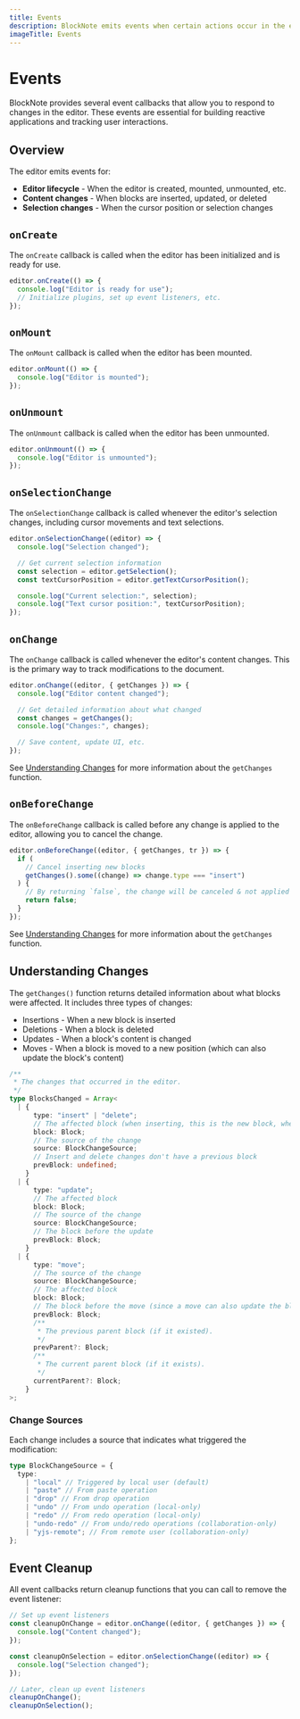 ```yaml
---
title: Events
description: BlockNote emits events when certain actions occur in the editor
imageTitle: Events
---
```


# Events

BlockNote provides several event callbacks that allow you to respond to changes in the editor. These events are essential for building reactive applications and tracking user interactions.

## Overview

The editor emits events for:

- **Editor lifecycle** - When the editor is created, mounted, unmounted, etc.
- **Content changes** - When blocks are inserted, updated, or deleted
- **Selection changes** - When the cursor position or selection changes

## `onCreate`

The `onCreate` callback is called when the editor has been initialized and is ready for use.

```typescript
editor.onCreate(() => {
  console.log("Editor is ready for use");
  // Initialize plugins, set up event listeners, etc.
});
```

## `onMount`

The `onMount` callback is called when the editor has been mounted.

```typescript
editor.onMount(() => {
  console.log("Editor is mounted");
});
```

## `onUnmount`

The `onUnmount` callback is called when the editor has been unmounted.

```typescript
editor.onUnmount(() => {
  console.log("Editor is unmounted");
});
```

## `onSelectionChange`

The `onSelectionChange` callback is called whenever the editor's selection changes, including cursor movements and text selections.

```typescript
editor.onSelectionChange((editor) => {
  console.log("Selection changed");

  // Get current selection information
  const selection = editor.getSelection();
  const textCursorPosition = editor.getTextCursorPosition();

  console.log("Current selection:", selection);
  console.log("Text cursor position:", textCursorPosition);
});
```

## `onChange`

The `onChange` callback is called whenever the editor's content changes. This is the primary way to track modifications to the document.

```typescript
editor.onChange((editor, { getChanges }) => {
  console.log("Editor content changed");

  // Get detailed information about what changed
  const changes = getChanges();
  console.log("Changes:", changes);

  // Save content, update UI, etc.
});
```

See [Understanding Changes](#understanding-changes) for more information about the `getChanges` function.

## `onBeforeChange`

The `onBeforeChange` callback is called before any change is applied to the editor, allowing you to cancel the change.

```typescript
editor.onBeforeChange((editor, { getChanges, tr }) => {
  if (
    // Cancel inserting new blocks
    getChanges().some((change) => change.type === "insert")
  ) {
    // By returning `false`, the change will be canceled & not applied to the editor.
    return false;
  }
});
```

See [Understanding Changes](#understanding-changes) for more information about the `getChanges` function.

## Understanding Changes

The `getChanges()` function returns detailed information about what blocks were affected. It includes three types of changes:

- Insertions - When a new block is inserted
- Deletions - When a block is deleted
- Updates - When a block's content is changed
- Moves - When a block is moved to a new position (which can also update the block's content)

```typescript
/**
 * The changes that occurred in the editor.
 */
type BlocksChanged = Array<
  | {
      type: "insert" | "delete";
      // The affected block (when inserting, this is the new block, when deleting, this is the block that was deleted)
      block: Block;
      // The source of the change
      source: BlockChangeSource;
      // Insert and delete changes don't have a previous block
      prevBlock: undefined;
    }
  | {
      type: "update";
      // The affected block
      block: Block;
      // The source of the change
      source: BlockChangeSource;
      // The block before the update
      prevBlock: Block;
    }
  | {
      type: "move";
      // The source of the change
      source: BlockChangeSource;
      // The affected block
      block: Block;
      // The block before the move (since a move can also update the block's content)
      prevBlock: Block;
      /**
       * The previous parent block (if it existed).
       */
      prevParent?: Block;
      /**
       * The current parent block (if it exists).
       */
      currentParent?: Block;
    }
>;
```

### Change Sources

Each change includes a source that indicates what triggered the modification:

```typescript
type BlockChangeSource = {
  type:
    | "local" // Triggered by local user (default)
    | "paste" // From paste operation
    | "drop" // From drop operation
    | "undo" // From undo operation (local-only)
    | "redo" // From redo operation (local-only)
    | "undo-redo" // From undo/redo operations (collaboration-only)
    | "yjs-remote"; // From remote user (collaboration-only)
};
```

## Event Cleanup

All event callbacks return cleanup functions that you can call to remove the event listener:

```typescript
// Set up event listeners
const cleanupOnChange = editor.onChange((editor, { getChanges }) => {
  console.log("Content changed");
});

const cleanupOnSelection = editor.onSelectionChange((editor) => {
  console.log("Selection changed");
});

// Later, clean up event listeners
cleanupOnChange();
cleanupOnSelection();
```
